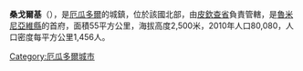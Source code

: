 '''桑戈爾基'''（{{lang-es|Sangolquí}}），是[[厄瓜多爾|厄瓜多爾]]的城鎮，位於該國北部，由[[皮欽查省|皮欽查省]]負責管轄，是[[魯米尼亞維縣|魯米尼亞維縣]]的首府，面積55平方公里，海拔高度2,500米，2010年人口80,080，人口密度每平方公里1,456人。

{{Coord|0|20|4|S|78|26|51|W|source:frwiki_region:EC|display=title}}

{{Ecuador-geo-stub}}
[[Category:厄瓜多爾城市|Category:厄瓜多爾城市]]